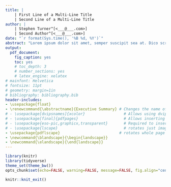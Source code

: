 ```yaml
---
title: |
    | First Line of a Multi-Line Title
    | Second Line of a Multi-Line Title
author: |
    | Stephen Turner^[<___@___.com>]
    | Second Author^[<___@___.com>]
date: "`r format(Sys.time(), '%B %d, %Y')`"
abstract: "Lorem ipsum dolor sit amet, semper suscipit sea at. Dico scriptorem nec at, ex qui virtute dolores oportere. Duis tantas ponderum ut has. Est saepe mandamus salutatus et, id sed semper detracto moderatius, ei sit aperiam voluptua. Per esse justo fierent eu, duo quando tempor ut. At elitr doming possim vim, ut dolorem appetere nec."
output: 
  pdf_document: 
    fig_caption: yes
    toc: yes
    # toc_depth: 3
    # number_sections: yes
    # latex_engine: xelatex
# mainfont: Helvetica
# fontsize: 11pt
# geometry: margin=1in
# bibliography: bibliography.bib
header-includes:
- \usepackage{float}
- \renewcommand{\abstractname}{Executive Summary} # Changes the name of the abstract section.
# - \usepackage[dvipsnames]{xcolor}                 # Allows using dvips color names
# - \usepackage[final]{pdfpages}                    # Allows inserting PDFs as additional pages
# - \usepackage{eso-pic,graphicx,transparent}       # Required to insert draft watermark
# - \usepackage{lscape}                             # rotates just images/sections
- \usepackage{pdflscape}                          # rotates whole page
- \newcommand{\blandscape}{\begin{landscape}}
- \newcommand{\elandscape}{\end{landscape}}
---
```


<!-- UNCOMMENT TO ADD A WATERMARK. ENSURE APPROPRIATE PACKAGES ARE INCLUDED IN YAML/LATEX HEADER -->
<!-- \AddToShipoutPictureFG{ -->
<!--   \AtPageCenter{% or \AtTextCenter -->
<!--     \makebox[0pt]{\rotatebox[origin=c]{60}{% -->
<!--       \scalebox{12}{\texttransparent{0.08}{DRAFT}}% -->
<!--     }} -->
<!--   } -->
<!-- } -->

```r
library(knitr)
library(tidyverse)
theme_set(theme_bw())
opts_chunk$set(echo=FALSE, warning=FALSE, message=FALSE, fig.align="center", fig.pos="H")
```



```r
knitr::knit_exit()
```


<!-- See Rmd source. Uncomment and adjust YAML header as necessary to see these. -->

<!-- \color{OliveGreen} -->
<!-- Some green text. Must uncomment `usepackage[dvipsnames]{xcolor}` in YAML header. -->
<!-- \color{black} -->

<!-- To include an attachment, uncomment the line below and add `usepackage[final]{pdfpages}` to header. -->
<!-- \includepdf[pages=-]{path-to-pdf-to-attach.pdf}  -->
